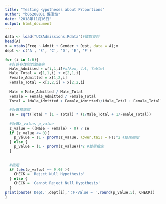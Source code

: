 ```yaml
---
title: "Testing Hypotheses about Proportions"
author: "b06208001 龔泓愷"
date: "2018年11月16日"
output: html_document
---
```

```r
data <- load("UCBAdmissions.Rdata")#讀取資料
head(A)
x = xtabs(Freq ~ Admit + Gender + Dept, data = A);x
dept <- c('A', 'B', 'C', 'D', 'E', 'F')

for (i in 1:6){
  #計算各性別的錄取率
  Male_Admitted = x[1,1,i]#x[Row, Col, Table]
  Male_Total = x[1,1,i] + x[2,1,i]
  Female_Admitted = x[1,2,i]
  Female_Total = x[1,2,i] + x[2,2,i]
  
  Male = Male_Admitted / Male_Total 
  Female = Female_Admitted / Female_Total
  Total = (Male_Admitted + Female_Admitted)/(Male_Total + Female_Total)
  
  #計算標準誤
  se = sqrt(Total * (1 - Total) * (1/Male_Total + 1/Female_Total))
  
  #計算z_value、p_value
  z_value = ((Male - Female) - 0) / se
  if (z_value <= 0){
    p_value = (1 - pnorm(z_value, lower.tail = F))*2 #雙尾檢定
  } else {
    p_value = (1 - pnorm(z_value))*2 #雙尾檢定
  }
  
  
  #檢定
  if (abs(p_value) <= 0.05 ){
    CHECK = 'Reject Null Hypothesis'
  } else {
    CHECK = 'Cannot Reject Null Hypothesis'
  }
print(paste('Dept.',dept[i],'：P-Value = ',round(p_value,5), CHECK))
}
```